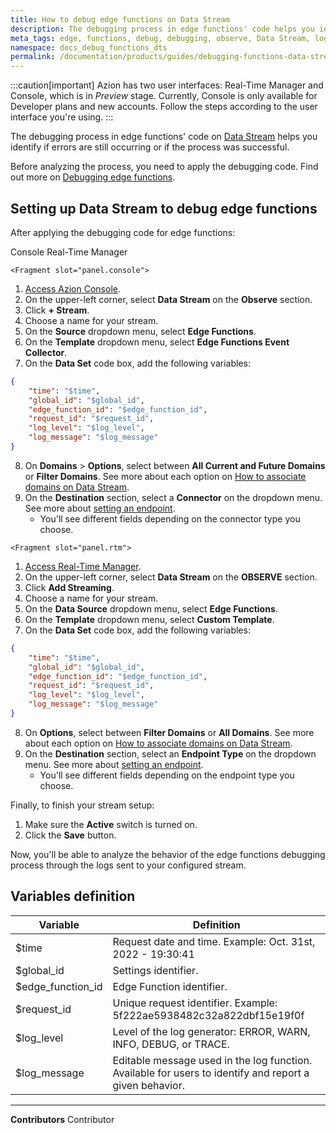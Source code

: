 ```yaml
---
title: How to debug edge functions on Data Stream
description: The debugging process in edge functions' code helps you identify if errors are still occurring or if the debug process was successful.
meta_tags: edge, functions, debug, debugging, observe, Data Stream, logs
namespace: docs_debug_functions_dts
permalink: /documentation/products/guides/debugging-functions-data-stream/
---
```



:::caution[important]
Azion has two user interfaces: Real-Time Manager and Console, which is in *Preview* stage. Currently, Console is only available for Developer plans and new accounts. Follow the steps according to the user interface you're using.
:::

The debugging process in edge functions' code on [Data Stream](/en/documentation/products/observe/data-stream/) helps you identify if errors are still occurring or if the process was successful.

Before analyzing the process, you need to apply the debugging code. Find out more on [Debugging edge functions](/en/documentation/devtools/debugging/).


## Setting up Data Stream to debug edge functions

After applying the debugging code for edge functions:

<Tabs client:visible>
    <Fragment slot="tab.console">Console</Fragment>
    <Fragment slot="tab.rtm">Real-Time Manager</Fragment>

    <Fragment slot="panel.console">

1. [Access Azion Console](https://console.azion.com/).
2. On the upper-left corner, select **Data Stream** on the **Observe** section.
3. Click **+ Stream**.
4. Choose a name for your stream.
5. On the **Source** dropdown menu, select **Edge Functions**.
6. On the **Template** dropdown menu, select **Edge Functions Event Collector**.
7. On the **Data Set** code box, add the following variables:

```json
{
	"time": "$time",
    "global_id": "$global_id",
    "edge_function_id": "$edge_function_id",
    "request_id": "$request_id",
    "log_level": "$log_level",
    "log_message": "$log_message"
}
```

8. On **Domains** > **Options**, select between **All Current and Future Domains** or **Filter Domains**. See more about each option on [How to associate domains on Data Stream](/en/documentation/products/guides/data-stream-associate-domains/).
9. On the **Destination** section, select a **Connector** on the dropdown menu. See more about [setting an endpoint](/en/documentation/products/observe/data-stream/#endpoints).
    - You'll see different fields depending on the connector type you choose.

</Fragment>

    <Fragment slot="panel.rtm">

1. [Access Real-Time Manager](https://manager.azion.com/).
2. On the upper-left corner, select **Data Stream** on the **OBSERVE** section.
3. Click **Add Streaming**.
4. Choose a name for your stream.
5. On the **Data Source** dropdown menu, select **Edge Functions**.
6. On the **Template** dropdown menu, select **Custom Template**.
7. On the **Data Set** code box, add the following variables:

```json
{
	"time": "$time",
    "global_id": "$global_id",
    "edge_function_id": "$edge_function_id",
    "request_id": "$request_id",
    "log_level": "$log_level",
    "log_message": "$log_message"
}
```

8. On **Options**, select between **Filter Domains** or **All Domains**. See more about each option on [How to associate domains on Data Stream](/en/documentation/products/guides/data-stream-associate-domains/).
9. On the **Destination** section, select an **Endpoint Type** on the dropdown menu. See more about [setting an endpoint](/en/documentation/products/observe/data-stream/#endpoints).
    - You'll see different fields depending on the endpoint type you choose.

</Fragment>

</Tabs>

Finally, to finish your stream setup:

1. Make sure the **Active** switch is turned on.
2. Click the **Save** button.

Now, you'll be able to analyze the behavior of the edge functions debugging process through the logs sent to your configured stream.

## Variables definition

| Variable          | Definition                                                  |
| ----------------- | ----------------------------------------------------------- |
| $time             | Request date and time. Example: Oct. 31st, 2022 - 19:30:41                               |
| $global_id        | Settings identifier.                                        |
| $edge_function_id | Edge Function identifier.                                   |
| $request_id       | Unique request identifier. Example: 5f222ae5938482c32a822dbf15e19f0f                                         |
| $log_level        | Level of the log generator: ERROR, WARN, INFO, DEBUG, or TRACE. |
| $log_message      | Editable message used in the log function. Available for users to identify and report a given behavior.     |



---


**Contributors** <ContributorList>Contributor</ContributorList>
